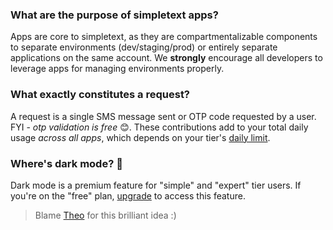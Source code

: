 
### What are the purpose of simpletext apps?

Apps are core to simpletext, as they are compartmentalizable components to separate environments (dev/staging/prod) or entirely
separate applications on the same account. We **strongly** encourage all developers to leverage apps
for managing environments properly.

### What exactly constitutes a request?

A request is a single SMS message sent or OTP code requested by a user. FYI - _otp validation is free_ 😊.
These contributions add to your total daily usage _across all apps_, which depends on your tier's [daily limit](https://simpletext.dev/#pricing).


### Where's dark mode? 🌚

Dark mode is a premium feature for "simple" and "expert" tier users. If you're on the "free" plan, [upgrade](https://simpletext.dev/dashboard/billing) to access this feature.

> Blame [Theo](https://www.youtube.com/@t3dotgg) for this brilliant idea :)



